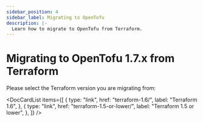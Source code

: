 ```yaml
---
sidebar_position: 4
sidebar_label: Migrating to OpenTofu
description: |-
  Learn how to migrate to OpenTofu from Terraform.
---
```



# Migrating to OpenTofu 1.7.x from Terraform

Please select the Terraform version you are migrating from:

<DocCardList
    items={[
        {
            type: "link",
            href: "terraform-1.6/",
            label: "Terraform 1.6",
        },
        {
            type: "link",
            href: "terraform-1.5-or-lower/",
            label: "Terraform 1.5 or lower",
        },
    ]}
/>
